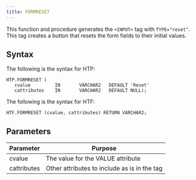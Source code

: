 ```yaml
---
title: FORMRESET
---
```


This function and procedure generates the `<INPUT>` tag with `TYPE="reset"`. This tag creates a button that resets the form fields to their initial values.

## Syntax

The following is the syntax for HTP:

```
HTP.FORMRESET (
   cvalue         IN       VARCHAR2   DEFAULT 'Reset'
   cattributes    IN       VARCHAR2   DEFAULT NULL);
```

The following is the syntax for HTF:

```
HTF.FORMRESET (cvalue, cattributes) RETURN VARCHAR2;
```

## Parameters

| Parameter | Purpose  |
| --------- | -------- |
| cvalue | The value for the VALUE attribute |
| cattributes | Other attributes to include as is in the tag |
